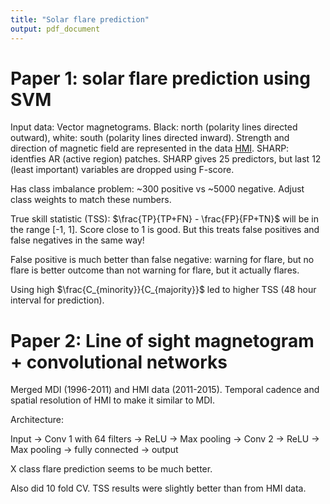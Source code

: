 ```yaml
---
title: "Solar flare prediction"
output: pdf_document
---
```


# Paper 1: solar flare prediction using SVM

Input data: Vector magnetograms. Black: north (polarity lines directed outward), white: south (polarity lines directed inward). Strength and direction of magnetic field are represented in the data [HMI](http://hmi.stanford.edu/magnetic/). SHARP: identfies AR (active region) patches. SHARP gives 25 predictors, but last 12 (least important) variables are dropped using F-score.

Has class imbalance problem: ~300 positive vs ~5000 negative. Adjust class weights to match these numbers.

True skill statistic (TSS): $\frac{TP}{TP+FN} - \frac{FP}{FP+TN}$ will be in the range [-1, 1]. Score close to 1 is good. But this treats false positives and false negatives in the same way!

False positive is much better than false negative: warning for flare, but no flare is better outcome than not warning for flare, but it actually flares.

Using high $\frac{C_{minority}}{C_{majority}}$ led to higher TSS (48 hour interval for prediction).

# Paper 2: Line of sight magnetogram + convolutional networks

Merged MDI (1996-2011) and HMI data (2011-2015). Temporal cadence and spatial resolution of HMI to make it similar to MDI.

Architecture:

Input -> Conv 1 with 64 filters -> ReLU -> Max pooling -> Conv 2 -> ReLU -> Max pooling -> fully connected -> output

X class flare prediction seems to be much better.

Also did 10 fold CV. TSS results were slightly better than from HMI data.